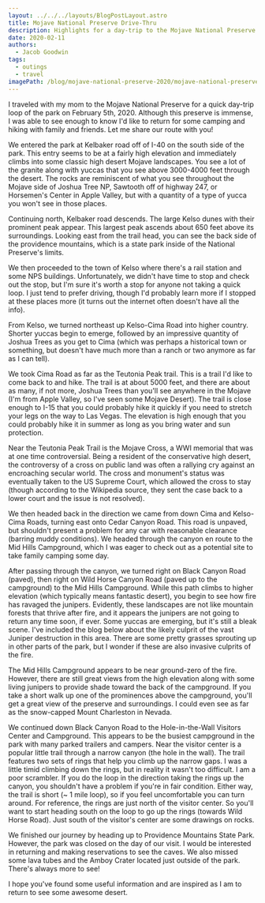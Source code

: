 ```yaml
---
layout: ../../../layouts/BlogPostLayout.astro
title: Mojave National Preserve Drive-Thru
description: Highlights for a day-trip to the Mojave National Preserve
date: 2020-02-11
authors:
  - Jacob Goodwin
tags:
  - outings
  - travel
imagePath: /blog/mojave-national-preserve-2020/mojave-national-preserve-2020-00011
---
```



I traveled with my mom to the Mojave National Preserve for a quick day-trip loop of the park on February 5th, 2020. Although this preserve is immense, I was able to see enough to know I'd like to return for some camping and hiking with family and friends. Let me share our route with you!

We entered the park at Kelbaker road off of I-40 on the south side of the park. This entry seems to be at a fairly high elevation and immediately climbs into some classic high desert Mojave landscapes. You see a lot of the granite along with yuccas that you see above 3000-4000 feet through the desert. The rocks are reminiscent of what you see throughout the Mojave side of Joshua Tree NP, Sawtooth off of highway 247, or Horsemen's Center in Apple Valley, but with a quantity of a type of yucca you won't see in those places.

<BlogImage
  path="/blog/mojave-national-preserve-2020"
  name="mojave-national-preserve-2020-00000"
  caption="Views looking west of Kelbaker road near I-40 looking towards Granite Peak"
/>

Continuing north, Kelbaker road descends. The large Kelso dunes with their prominent peak appear. This largest peak ascends about 650 feet above its surroundings. Looking east from the trail head, you can see the back side of the providence mountains, which is a state park inside of the National Preserve's limits.

<BlogImage
  path="/blog/mojave-national-preserve-2020"
  name="mojave-national-preserve-2020-00002"
  caption="Kelso Dunes from near the trailhead"
/>

<BlogImage
  path="/blog/mojave-national-preserve-2020"
  name="mojave-national-preserve-2020-00001"
  caption="Providence Mountains viewed from the Kelso Dunes Trailhead"
/>

We then proceeded to the town of Kelso where there's a rail station and some NPS buildings. Unfortunately, we didn't have time to stop and check out the stop, but I'm sure it's worth a stop for anyone not taking a quick loop. I just tend to prefer driving, though I'd probably learn more if I stopped at these places more (it turns out the internet often doesn't have all the info).

From Kelso, we turned northeast up Kelso-Cima Road into higher country. Shorter yuccas begin to emerge, followed by an impressive quantity of Joshua Trees as you get to Cima (which was perhaps a historical town or something, but doesn't have much more than a ranch or two anymore as far as I can tell).

<BlogImage
  path="/blog/mojave-national-preserve-2020"
  name="mojave-national-preserve-2020-00003"
  caption="Just off Cima Rd near Cima, looking South towards Mid Hills Campground"
/>

We took Cima Road as far as the Teutonia Peak trail. This is a trail I'd like to come back to and hike. The trail is at about 5000 feet, and there are about as many, if not more, Joshua Trees than you'll see anywhere in the Mojave (I'm from Apple Valley, so I've seen some Mojave Desert). The trail is close enough to I-15 that you could probably hike it quickly if you need to stretch your legs on the way to Las Vegas. The elevation is high enough that you could probably hike it in summer as long as you bring water and sun protection.

Near the Teutonia Peak Trail is the Mojave Cross, a WWI memorial that was at one time controversial. Being a resident of the conservative high desert, the controversy of a cross on public land was often a rallying cry against an encroaching secular world. The cross and monument's status was eventually taken to the US Supreme Court, which allowed the cross to stay (though according to the Wikipedia source, they sent the case back to a lower court and the issue is not resolved).

<BlogImage
  path="/blog/mojave-national-preserve-2020"
  name="mojave-national-preserve-2020-00004"
  caption="Teutonia Peak Trailhead"
/>

<BlogImage
  path="/blog/mojave-national-preserve-2020"
  name="mojave-national-preserve-2020-00005"
  caption="Mojave Memorial Cross"
/>

We then headed back in the direction we came from down Cima and Kelso-Cima Roads, turning east onto Cedar Canyon Road. This road is unpaved, but shouldn't present a problem for any car with reasonable clearance (barring muddy conditions). We headed through the canyon en route to the Mid Hills Campground, which I was eager to check out as a potential site to take family camping some day.

<BlogImage
  path="/blog/mojave-national-preserve-2020"
  name="mojave-national-preserve-2020-00006"
  caption="Wash and Hills off of Cedar Canyon Road"
/>

After passing through the canyon, we turned right on Black Canyon Road (paved), then right on Wild Horse Canyon Road (paved up to the campground) to the Mid Hills Campground. While this path climbs to higher elevation (which typically means fantastic desert), you begin to see how fire has ravaged the junipers. Evidently, these landscapes are not like mountain forests that thrive after fire, and it appears the junipers are not going to return any time soon, if ever. Some yuccas are emerging, but it's still a bleak scene. I've included the blog below about the likely culprit of the vast Juniper destruction in this area. There are some pretty grasses sprouting up in other parts of the park, but I wonder if these are also invasive culprits of the fire.

The Mid Hills Campground appears to be near ground-zero of the fire. However, there are still great views from the high elevation along with some living junipers to provide shade toward the back of the campground. If you take a short walk up one of the prominences above the campground, you'll get a great view of the preserve and surroundings. I could even see as far as the snow-capped Mount Charleston in Nevada.

<BlogImage
  path="/blog/mojave-national-preserve-2020"
  name="mojave-national-preserve-2020-00008"
  caption="Patch of still-living trees in Mid Hills Campground"
/>

<BlogImage
  path="/blog/mojave-national-preserve-2020"
  name="mojave-national-preserve-2020-00007"
  caption="Boulders near Mid Hills Campground. In the foreground you can just make out burned junipers."
/>

We continued down Black Canyon Road to the Hole-in-the-Wall Visitors Center and Campground. This appears to be the busiest campground in the park with many parked trailers and campers. Near the visitor center is a popular little trail through a narrow canyon (the hole in the wall). The trail features two sets of rings that help you climb up the narrow gaps. I was a little timid climbing down the rings, but in reality it wasn't too difficult. I am a poor scrambler. If you do the loop in the direction taking the rings up the canyon, you shouldn't have a problem if you're in fair condition. Either way, the trail is short (~ 1 mile loop), so if you feel uncomfortable you can turn around. For reference, the rings are just north of the visitor center. So you'll want to start heading south on the loop to go up the rings (towards Wild Horse Road). Just south of the visitor's center are some drawings on rocks.

<BlogImage
  path="/blog/mojave-national-preserve-2020"
  name="mojave-national-preserve-2020-00009"
  caption="Hole-in-the-Wall Canyon"
/>

<BlogImage
  path="/blog/mojave-national-preserve-2020"
  name="mojave-national-preserve-2020-00010"
  caption="Rings on Hole-in-the-Wall Trail"
/>

<BlogImage
  path="/blog/mojave-national-preserve-2020"
  name="mojave-national-preserve-2020-00012"
  caption="Panorama looking back into the canyon - overexposed much?"
/>

<BlogImage
  path="/blog/mojave-national-preserve-2020"
  name="mojave-national-preserve-2020-00013"
  caption="Emerging from Hole-in-the-Wall Canyon. Kind of pretty... but maybe all this grass is bad news."
/>

<BlogImage
  path="/blog/mojave-national-preserve-2020"
  name="mojave-national-preserve-2020-00014"
  caption="Rock carvings on loop trail"
/>

We finished our journey by heading up to Providence Mountains State Park. However, the park was closed on the day of our visit. I would be interested in returning and making reservations to see the caves. We also missed some lava tubes and the Amboy Crater located just outside of the park. There's always more to see!

<BlogImage
  path="/blog/mojave-national-preserve-2020"
  name="mojave-national-preserve-2020-00015"
  caption="Providence Mountains from the state park entry"
/>

I hope you've found some useful information and are inspired as I am to return to see some awesome desert.
